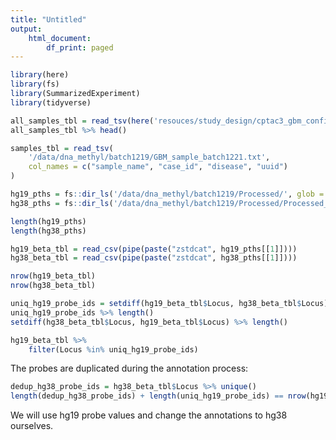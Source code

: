 ```yaml
---
title: "Untitled"
output: 
    html_document:
        df_print: paged
---
```


```r
library(here)
library(fs)
library(SummarizedExperiment)
library(tidyverse)
```

```r
all_samples_tbl = read_tsv(here('resouces/study_design/cptac3_gbm_confirmatory_all_samples.tsv'))
all_samples_tbl %>% head()
```


```r
samples_tbl = read_tsv(
    '/data/dna_methyl/batch1219/GBM_sample_batch1221.txt',
    col_names = c("sample_name", "case_id", "disease", "uuid")
)
```


```r
hg19_pths = fs::dir_ls('/data/dna_methyl/batch1219/Processed/', glob = '*.csv.zst')
hg38_pths = fs::dir_ls('/data/dna_methyl/batch1219/Processed/Processed_hg38_remap/', glob = '*.csv.zst')

length(hg19_pths)
length(hg38_pths)
```

```r
hg19_beta_tbl = read_csv(pipe(paste("zstdcat", hg19_pths[[1]])))
hg38_beta_tbl = read_csv(pipe(paste("zstdcat", hg38_pths[[1]])))
```

```r
nrow(hg19_beta_tbl)
nrow(hg38_beta_tbl)
```

```r
uniq_hg19_probe_ids = setdiff(hg19_beta_tbl$Locus, hg38_beta_tbl$Locus)
uniq_hg19_probe_ids %>% length()
setdiff(hg38_beta_tbl$Locus, hg19_beta_tbl$Locus) %>% length()
```

```r
hg19_beta_tbl %>% 
    filter(Locus %in% uniq_hg19_probe_ids)
```

The probes are duplicated during the annotation process:
```r
dedup_hg38_probe_ids = hg38_beta_tbl$Locus %>% unique() 
length(dedup_hg38_probe_ids) + length(uniq_hg19_probe_ids) == nrow(hg19_beta_tbl)
```

We will use hg19 probe values and change the annotations to hg38 ourselves.
